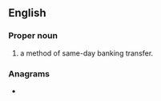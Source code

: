 {{also|chaps}}
==English==
{{wikipedia}}

===Proper noun===
{{en-proper noun}}

# {{lb|en|British}} {{acronym of|en|[[clearing house]] [[automated]] [[payment]] [[system]]|dot=:}} a method of same-day banking transfer.

===Anagrams===
* {{anagrams|en|a=achps|Pasch}}